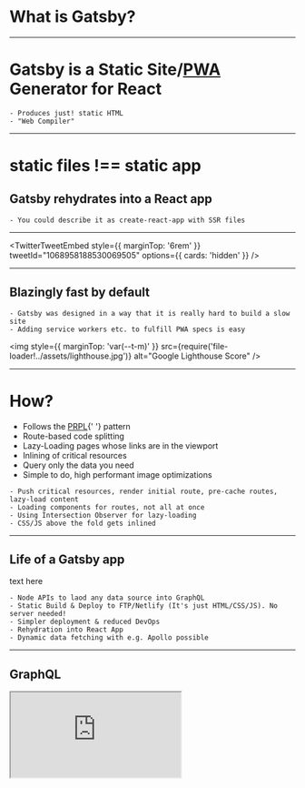 
# What is Gatsby?

---

# Gatsby is a Static <span className="faded">Site</span>/<a href="https://www.gatsbyjs.org/docs/progressive-web-app" className="gatsby">PWA</a> Generator for React

```notes
- Produces just! static HTML
- "Web Compiler"
```

---

# static files !== static app

<Appear>
  <h2 style={{ textAlign: 'center' }}>
    Gatsby rehydrates into a <span className="blue">React</span> app
  </h2>
</Appear>

```notes
- You could describe it as create-react-app with SSR files
```

---

<TwitterTweetEmbed
  style={{ marginTop: '6rem' }}
  tweetId="1068958188530069505"
  options={{ cards: 'hidden' }}
/>

---

## Blazingly fast by default

```notes
- Gatsby was designed in a way that it is really hard to build a slow site
- Adding service workers etc. to fulfill PWA specs is easy
```

<img
  style={{ marginTop: 'var(--t-m)' }}
  src={require('file-loader!../assets/lighthouse.jpg')}
  alt="Google Lighthouse Score"
/>

---

# How?

<ul>
  <Appear>
    <li>
      Follows the <a href="https://www.gatsbyjs.org/docs/prpl-pattern/">PRPL</a>{' '}
      pattern
    </li>
    <li>Route-based code splitting</li>
    <li>Lazy-Loading pages whose links are in the viewport</li>
    <li>Inlining of critical resources</li>
    <li>Query only the data you need</li>
    <li>Simple to do, high performant image optimizations</li>
  </Appear>
</ul>

```notes
- Push critical resources, render initial route, pre-cache routes, lazy-load content
- Loading components for routes, not all at once
- Using Intersection Observer for lazy-loading
- CSS/JS above the fold gets inlined
```

---

## Life of a Gatsby app

text here

```notes
- Node APIs to laod any data source into GraphQL
- Static Build & Deploy to FTP/Netlify (It's just HTML/CSS/JS). No server needed!
- Simpler deployment & reduced DevOps
- Rehydration into React App
- Dynamic data fetching with e.g. Apollo possible
```

---

## GraphQL

<iframe
  style={{ height: '600px', width: '1200px', marginTop: 'var(--t-m)' }}
  src="https://711808k40x.sse.codesandbox.io/___graphql?query=%7B%0A%20%20site%20%7B%0A%20%20%20%20siteMetadata%20%7B%0A%20%20%20%20%20%20title%0A%20%20%20%20%7D%0A%20%20%7D%0A%7D%0A"
/>

```notes
- GraphQL is a query language and runtime that we can use to build and expose APIs as a strongly-typed schema instead of hundreds of REST endpoints
- You pick what you need
- It's fast & flexible
- Better search
- Single Source of Truth
- Scales with your app
- Consistent with every data source
```

---

## gatsby-image

another image here

```notes
- Loads optimal size of image for every device
- Loading effects
- Lazy-Loading
- Resizing, Formatting, Effects, Cropping possible
```

---

## Gatsby by analogies

<ul>
  <Appear>
    <li>
      Start off with a pre-configured development environment and build process
      (high-performance car)
    </li>
    <li>
      Benefit from built-in performance optimization (Neo’s Matrix skills)
    </li>
    <li>
      Leverage static site delivery and web app experience (Compressed mattress)
    </li>
    <li>Prefetch resources for snappy routing (Psychic delivery person)</li>
    <li>Consolidate data sourcing and transformations (Amazon)</li>
  </Appear>
</ul>
